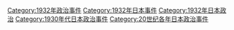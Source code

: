 {{Cat topic in year|topic=日本政治事件|year=1932}}
[[Category:1932年政治事件|Category:1932年政治事件]]
[[Category:1932年日本事件|Category:1932年日本事件]]
[[Category:1932年日本政治|Category:1932年日本政治]]
[[Category:1930年代日本政治事件|Category:1930年代日本政治事件]]
[[Category:20世纪各年日本政治事件|Category:20世纪各年日本政治事件]]